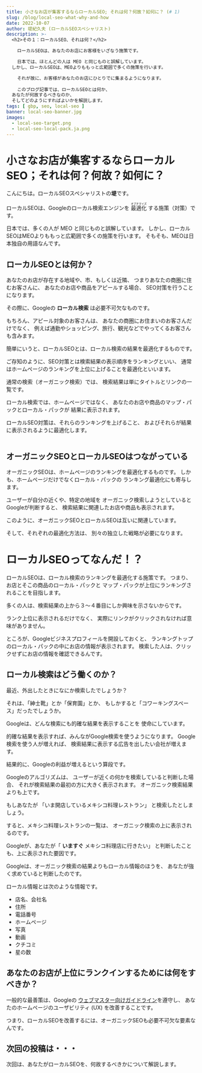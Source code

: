 ```yaml
---
title: 小さなお店が集客するならローカルSEO; それは何？何故？如何に？ (# 1)
slug: /blog/local-seo-what-why-and-how
date: 2022-10-07
author: 堤紀久夫 (ローカルSEOスペシャリスト)
description: >-
  <h2>その１：ローカルSEO、それは何？</h2>

    ローカルSEOは、あなたのお店にお客様をいざなう施策です。

    日本では、ほとんどの人は MEO と同じものと誤解しています。
  しかし、ローカルSEOは、MEOよりももっと広範囲で多くの施策を行います。

    それが故に、お客様があなたのお店にひとりでに集まるようになります。
  
    このブログ記事では、ローカルSEOとは何か、
  あなたが何故するべきなのか、
  そしてどのようにすればよいかを解説します。
tags: [ gbp, seo, local-seo ]
banner: local-seo-banner.jpg
images:
  - local-seo-target.png
  - local-seo-local-pack.ja.png
---
```

# 小さなお店が集客するならローカルSEO；それは何？何故？如何に？

こんにちは。ローカルSEOスペシャリストの<b>堤</b>です。

ローカルSEOは、Googleのローカル検索エンジンを
<ruby>最適化<rp>(</rp><rt>オプチマイズ</rt><rp>)</rp>
</ruby>する施策（対策）です。

日本では、多くの人が MEO と同じものと誤解しています。
しかし、ローカルSEOはMEOよりももっと広範囲で多くの施策を行います。
そもそも、MEOは日本独自の用語なんです。

## ローカルSEOとは何か？

あなたのお店が存在する地域や、市、もしくは近隣、
つまりあなたの商圏に住むお客さんに、
あなたのお店や商品をアピールする場合、
SEO対策を行うことになります。

その際に、Googleの **ローカル検索** は必要不可欠なものです。

もちろん、アピール対象のお客さんは、
あなたの商圏にお住まいのお客さんだけでなく、
例えば通勤やショッピング、旅行、観光などでやってくるお客さんも含みます。

簡単にいうと、ローカルSEOとは、ローカル検索の結果を最適化するものです。

ご存知のように、SEO対策とは検索結果の表示順序をランキングといい、
通常はホームページのランキングを上位に上げることを最適化といいます。

通常の検索（オーガニック検索）では、
検索結果は単にタイトルとリンクの一覧です。

ローカル検索では、ホームページではなく、
あなたのお店や商品のマップ・パックとローカル・パックが
結果に表示されます。

ローカルSEO対策は、それらのランキングを上げること、
およびそれらが結果に表示されるように最適化します。

<div><Image image={0}
	    style={{border: "3px solid darkgreen",
	            borderRadius: "0.5em"}} /></div>

## オーガニックSEOとローカルSEOはつながっている

オーガニックSEOは、ホームページのランキングを最適化するものです。
しかも、ホームページだけでなくローカル・パックの
ランキング最適化にも寄与します。

ユーザーが自分の近くや、特定の地域を
オーガニック検索しようとしているとGoogleが判断すると、
検索結果に関連したお店や商品も表示されます。

このように、オーガニックSEOとローカルSEOは互いに関連しています。

そして、それぞれの最適化方法は、
別々の独立した戦略が必要になります。

# ローカルSEOってなんだ！？

ローカルSEOは、ローカル検索のランキングを最適化する施策です。
つまり、お店とそこの商品のローカル・パックと
マップ・パックが上位にランキングされることを目指します。

多くの人は、検索結果の上から３〜４番目にしか興味を示さないからです。

ランク上位に表示されるだけでなく、
実際にリンクがクリックされなければ意味がありません。

ところが、Googleビジネスプロフィールを開設しておくと、
ランキングトップのローカル・パックの中にお店の情報が表示されます。
検索した人は、クリックせずにお店の情報を確認できるんです。

## ローカル検索はどう働くのか？

<ImageBox image={1} float="right" alt="Local Pack in Local SEO" />

最近、外出したときになにか検索したでしょうか？

それは、「紳士靴」とか「保育園」とか、
もしかすると「コワーキングスペース」だったでしょうか。

Googleは、どんな検索にも的確な結果を表示することを
使命にしています。

的確な結果を表示すれば、みんながGoogle検索を使うようになります。
Google検索を使う人が増えれば、
検索結果に表示する広告を出したい会社が増えます。

結果的に、Googleの利益が増えるという算段です。

Googleのアルゴリズムは、
ユーザーが近くの何かを検索していると判断した場合、
それが検索結果の最初の方に大きく表示されます。
オーガニック検索結果よりも上です。

もしあなたが
「いま開店しているメキシコ料理レストラン」
と検索したとしましょう。

すると、メキシコ料理レストランの一覧は、
オーガニック検索の上に表示されるのです。

Googleが、あなたが「 **いますぐ** メキシコ料理店に行きたい」
と判断したことも、上に表示された要因です。

Googleは、オーガニック検索の結果よりもローカル情報のほうを、
あなたが強く求めていると判断したのです。

ローカル情報とは次のような情報です。

- 店名、会社名
- 住所
- 電話番号
- ホームページ
- 写真
- 動画
- クチコミ
- 星の数

## あなたのお店が上位にランクインするためには何をすべきか？

一般的な最善策は、Googleの
[ウェブマスター向けガイドライン](https://developers.google.com/search/docs/advanced/guidelines/webmaster-guidelines?hl=ja)を遵守し、
あなたのホームページのユーザビリティ (UX) を改善することです。

つまり、ローカルSEOを改善するには、オーガニックSEOも必要不可欠な要素なんです。

## 次回の投稿は・・・

次回は、あなたがローカルSEOを、何故するべきかについて解説します。

<clear/>
